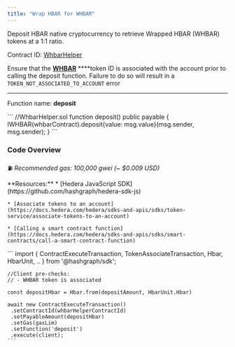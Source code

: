 ```yaml
---
title: "Wrap HBAR for WHBAR"
---
```


Deposit HBAR native cryptocurrency to retrieve Wrapped HBAR (WHBAR) tokens at a 1:1 ratio.

Contract ID: [WhbarHelper](https://docs.saucerswap.finance/developer/contract-deployments)

Ensure that the [**WHBAR**](https://hashscan.io/mainnet/token/0.0.1456986)  \*\*\*\*token ID is associated with the account prior to calling the deposit function. Failure to do so will result in a `TOKEN_NOT_ASSOCIATED_TO_ACCOUNT` error

***

Function name: **deposit**

<Accordion title="Solidity Function Body">
  ```
  //WhbarHelper.sol
  function deposit() public payable {
    IWHBAR(whbarContract).deposit{value: msg.value}(msg.sender, msg.sender);
  }
  ```
</Accordion>

### Code Overview

⛽ *Recommended gas: 100,000 gwei (\~ $0.009 USD)*

<Tabs>
  <Tab title="JSON RPC">
    **Resources:**
  </Tab>

  <Tab title>
    * [Hedera JavaScript SDK](https://github.com/hashgraph/hedera-sdk-js)

    * [Associate tokens to an account](https://docs.hedera.com/hedera/sdks-and-apis/sdks/token-service/associate-tokens-to-an-account)

    * [Calling a smart contract function](https://docs.hedera.com/hedera/sdks-and-apis/sdks/smart-contracts/call-a-smart-contract-function)
  </Tab>

  <Tab title>
    ```
    import { 
      ContractExecuteTransaction,
      TokenAssociateTransaction,
      Hbar,
      HbarUnit,  
      .. 
    } from '@hashgraph/sdk';

    //Client pre-checks:
    // - WHBAR token is associated

    const depositHbar = Hbar.from(depositAmount, HbarUnit.Hbar)
        
    await new ContractExecuteTransaction()
     .setContractId(whbarHelperContractId)
     .setPayableAmount(depositHbar)
     .setGas(gasLim)
     .setFunction('deposit')
     .execute(client);
    ```
  </Tab>
</Tabs>